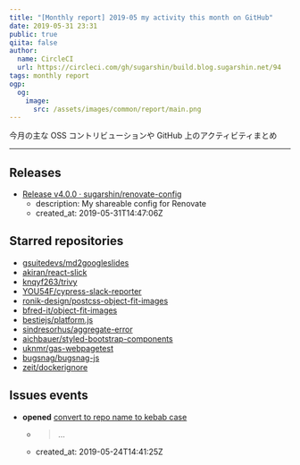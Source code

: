 ```yaml
---
title: "[Monthly report] 2019-05 my activity this month on GitHub"
date: 2019-05-31 23:31
public: true
qiita: false
author:
  name: CircleCI
  url: https://circleci.com/gh/sugarshin/build.blog.sugarshin.net/94
tags: monthly report
ogp:
  og:
    image:
      src: /assets/images/common/report/main.png
---
```


今月の主な OSS コントリビューションや GitHub 上のアクティビティまとめ

***

## Releases

- [Release v4.0.0 · sugarshin/renovate-config](https://github.com/sugarshin/renovate-config/releases/tag/v4.0.0)
  - description: My shareable config for Renovate
  - created_at: 2019-05-31T14:47:06Z

## Starred repositories

- [gsuitedevs/md2googleslides](https://github.com/gsuitedevs/md2googleslides)
- [akiran/react-slick](https://github.com/akiran/react-slick)
- [knqyf263/trivy](https://github.com/knqyf263/trivy)
- [YOU54F/cypress-slack-reporter](https://github.com/YOU54F/cypress-slack-reporter)
- [ronik-design/postcss-object-fit-images](https://github.com/ronik-design/postcss-object-fit-images)
- [bfred-it/object-fit-images](https://github.com/bfred-it/object-fit-images)
- [bestiejs/platform.js](https://github.com/bestiejs/platform.js)
- [sindresorhus/aggregate-error](https://github.com/sindresorhus/aggregate-error)
- [aichbauer/styled-bootstrap-components](https://github.com/aichbauer/styled-bootstrap-components)
- [uknmr/gas-webpagetest](https://github.com/uknmr/gas-webpagetest)
- [bugsnag/bugsnag-js](https://github.com/bugsnag/bugsnag-js)
- [zeit/dockerignore](https://github.com/zeit/dockerignore)

## Issues events

- **opened** [convert to repo name to kebab case](https://github.com/sugarshin/gh2bb/issues/1)
  - > ...
  - created_at: 2019-05-24T14:41:25Z
